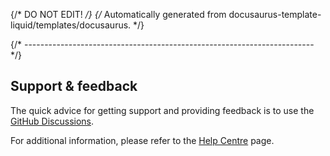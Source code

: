 {/* DO NOT EDIT! */}
{/* Automatically generated from docusaurus-template-liquid/templates/docusaurus. */}

{/* ------------------------------------------------------------------------ */}

## Support & feedback

The quick advice for getting support and providing feedback is to use the
[GitHub Discussions](https://github.com/xpack-dev-tools/riscv-none-elf-gcc-xpack/discussions).

For additional information, please refer to the
[Help Centre](/docs/support/) page.
